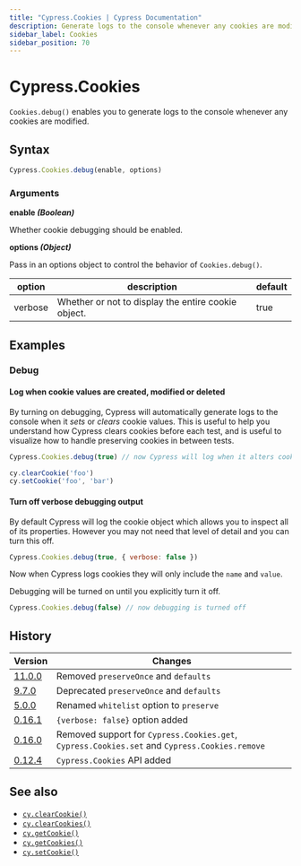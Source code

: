 ```yaml
---
title: "Cypress.Cookies | Cypress Documentation"
description: Generate logs to the console whenever any cookies are modified in Cypress.
sidebar_label: Cookies
sidebar_position: 70
---
```


<ProductHeading product="app" />

# Cypress.Cookies

`Cookies.debug()` enables you to generate logs to the console whenever any
cookies are modified.

## Syntax

```javascript
Cypress.Cookies.debug(enable, options)
```

### Arguments

<Icon name="angle-right" /> **enable _(Boolean)_**

Whether cookie debugging should be enabled.

<Icon name="angle-right" /> **options _(Object)_**

Pass in an options object to control the behavior of `Cookies.debug()`.

| option  | description                                         | default |
| ------- | --------------------------------------------------- | ------- |
| verbose | Whether or not to display the entire cookie object. | true    |

## Examples

### Debug

#### Log when cookie values are created, modified or deleted

By turning on debugging, Cypress will automatically generate logs to the console
when it _sets_ or _clears_ cookie values. This is useful to help you understand
how Cypress clears cookies before each test, and is useful to visualize how to
handle preserving cookies in between tests.

```javascript
Cypress.Cookies.debug(true) // now Cypress will log when it alters cookies

cy.clearCookie('foo')
cy.setCookie('foo', 'bar')
```

<DocsImage
  src="/img/api/cookies/cookies-in-console-log.png"
  alt="Console log when debugging cookies"
/>

#### Turn off verbose debugging output

By default Cypress will log the cookie object which allows you to inspect all of
its properties. However you may not need that level of detail and you can turn
this off.

```javascript
Cypress.Cookies.debug(true, { verbose: false })
```

Now when Cypress logs cookies they will only include the `name` and `value`.

<DocsImage
  src="/img/api/cookies/debugger-console-log-of-cookies.png"
  alt="Console log cookies with debug"
/>

Debugging will be turned on until you explicitly turn it off.

```javascript
Cypress.Cookies.debug(false) // now debugging is turned off
```

## History

| Version                                    | Changes                                                                                       |
| ------------------------------------------ | --------------------------------------------------------------------------------------------- |
| [11.0.0](/app/references/changelog#11-0-0) | Removed `preserveOnce` and `defaults`                                                         |
| [9.7.0](/app/references/changelog#9-7-0)   | Deprecated `preserveOnce` and `defaults`                                                      |
| [5.0.0](/app/references/changelog#5-0-0)   | Renamed `whitelist` option to `preserve`                                                      |
| [0.16.1](/app/references/changelog#0-16-1) | `{verbose: false}` option added                                                               |
| [0.16.0](/app/references/changelog#0-16-0) | Removed support for `Cypress.Cookies.get`, `Cypress.Cookies.set` and `Cypress.Cookies.remove` |
| [0.12.4](/app/references/changelog#0-12-4) | `Cypress.Cookies` API added                                                                   |

## See also

- [`cy.clearCookie()`](/api/commands/clearcookie)
- [`cy.clearCookies()`](/api/commands/clearcookies)
- [`cy.getCookie()`](/api/commands/getcookie)
- [`cy.getCookies()`](/api/commands/getcookies)
- [`cy.setCookie()`](/api/commands/setcookie)
